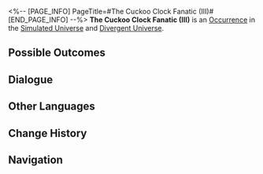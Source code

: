 <%-- [PAGE_INFO]
PageTitle=#The Cuckoo Clock Fanatic (III)#
[END_PAGE_INFO] --%>
{{Stub}}
{{Simulated Universe Event Infobox
|id            = 19601-6
|title         = 
|image         = Occurrence Twins.png
|domains_su    = Unknown
|domains_ext   = 
|domains_swarm = Unknown
|domains_gng   = 
|domains_du    = Unknown
|requirements  = 
|prev          = 
|next          = 
|characters    = 
|factions      = 
|order         = 048
|order_du      = 065
}}
'''The Cuckoo Clock Fanatic (III)''' is an [[Divergent Universe/Occurrence|Occurrence]] in the [[Simulated Universe]] and [[Divergent Universe]].

==Possible Outcomes==
{{Possible Outcomes
|choice_1 = Make some fake and faulty cuckoo clocks!
|result_1 = Use Curios to make some fake cuckoo clocks! Exchange all Curios for an equal number of Curios or Blessings.
|path_1   = Elation
|modes_1  = swarm

|choice_2 = Accept a cuckoo clock again.
|result_2 = Obtain 1 random cuckoo clock series Negative Curio(s) and 4 Blessing(s) of the Path required for the Equation.
|modes_2  = du

|choice_3 = Accept a cuckoo clock again.
|result_3 = Obtain 1 random cuckoo clock series Negative Curio and a 3-star Blessing.
|modes_3  = su,swarm

|choice_4 = Exchange the cuckoo clocks you've gathered with him.
|result_4 = Give all cuckoo clocks to your opponent in exchange for the same number of Curios.

|choice_5 = Exchange the cuckoo clocks you've gathered with him.
|result_5 = Give all cuckoo clocks to your opponent in exchange for the same number of Blessings.

}}
<!--
==Gameplay Notes==
* 
-->
==Dialogue==
{{Dialogue Start}}
:{{tx}}
{{Dialogue End}}

==Other Languages==
{{Other Languages
|en   = The Cuckoo Clock Fanatic (III)
|zhs  = 咕咕钟狂热粉丝（其三）
|zht  = 咕咕鐘狂熱愛好者（其三）
|ja   = {{Rubi|鳩時計|はとどけい}}の{{Rubi|熱狂的|ねっきょうてき}}ファン（3）
|ko   = 뻐꾸기 시계의 광팬 (3)
|es   = El fanático del reloj de cuco III
|fr   = Collectionneur de coucous (III)
|ru   = Фанат часов с кукушкой III
|th   = แฟนคลับผู้คลั่งไคล้ Cuckoo Clock (3)
|vi   = Fan Cuồng Đồng Hồ Cúc Cu 3
|de   = Der Kuckucksuhren-Fanatiker (Teil 3)
|id   = Fanatik Jam Cuckoo (3)
|pt   = O Fanático dos Relógios Cuco (III)
}}

==Change History==
{{Change History|null}}

==Navigation==
{{Occurrence Navbox}}